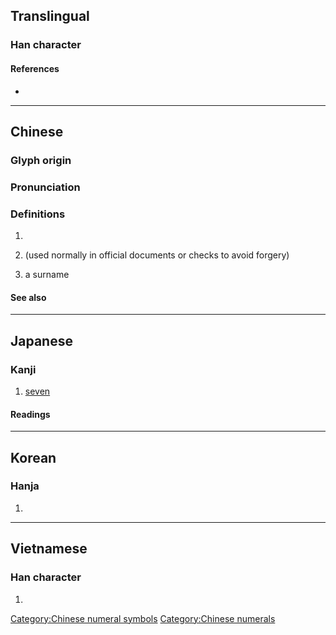 {{character info/new}}
{{also|漆}}
==Translingual==

===Han character===
{{Han char|rn=75|rad=木|as=05|sn=9|four=34904|canj=EPD,XEPD|ids=⿱氵⿰七木}}

====References====
* {{Han ref|kx=0519.030|dkj=14620|dj=0907.020|hdz=21188.060|uh=67D2|ud=26578|bh=AC6D|bd=44141}}

----

==Chinese==
{{zh-forms}}

===Glyph origin===
{{Han etym}}

===Pronunciation===
{{zh-pron
|m=qī
|c=cat1
|mn=chhit/qz:chhiak
|mn_note=chhit - literary; chhiak - vernacular
|mc=y
|oc=y
|ma=
|cat=num
}}

===Definitions===
{{zh-hanzi}}

# {{zh-alt-form|漆|tr=-|dot=}}
# {{zh-alt-form|七|[[seven]]|tr=-|dot=}} (used normally in official documents or checks to avoid forgery)
# a surname

====See also====
{{Chinese-numbers}}

[[Category:Chinese numeral symbols]]
[[Category:Chinese numerals]]

----

==Japanese==

===Kanji===
{{ja-kanji|grade=|rs=木05}}

# [[seven]]

====Readings====
{{ja-readings
|goon=[[しち]] (shichi)
|kanon=[[しつ]] (shitsu)
|kun=[[うるし]] (urushi)
}}

----

==Korean==

===Hanja===
{{ko-hanja|hangeul=칠|eumhun=|rv=chil|mr=ch'il|y=chil}}

# {{defn|lang=ko|sort=木05}}

----

==Vietnamese==

===Han character===
{{vi-hantu|[[thất]]|rs=木05}}

# {{defn|lang=vi|sort=木05}}